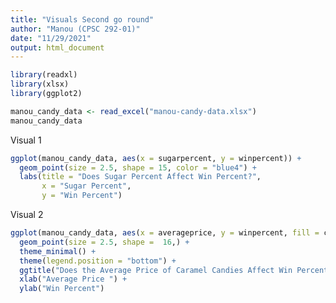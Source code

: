 ```yaml
---
title: "Visuals Second go round"
author: "Manou (CPSC 292-01)"
date: "11/29/2021"
output: html_document
---
```


```r
library(readxl)
library(xlsx)
library(ggplot2)
```

```r
manou_candy_data <- read_excel("manou-candy-data.xlsx")
manou_candy_data
```

Visual 1
```r
ggplot(manou_candy_data, aes(x = sugarpercent, y = winpercent)) +
  geom_point(size = 2.5, shape = 15, color = "blue4") +
  labs(title = "Does Sugar Percent Affect Win Percent?",
       x = "Sugar Percent",
       y = "Win Percent")
```

Visual 2
```r
ggplot(manou_candy_data, aes(x = averageprice, y = winpercent, fill = caramel)) +
  geom_point(size = 2.5, shape =  16,) +
  theme_minimal() +
  theme(legend.position = "bottom") +
  ggtitle("Does the Average Price of Caramel Candies Affect Win Percent?") +
  xlab("Average Price ") +
  ylab("Win Percent")
```

